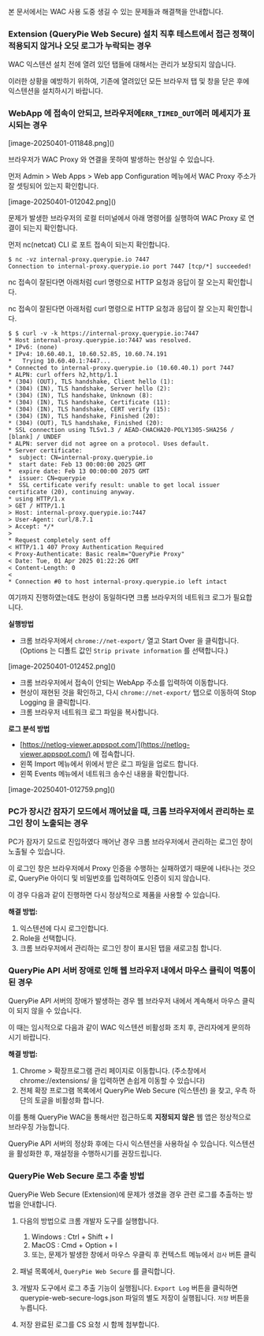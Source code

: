 본 문서에서는 WAC 사용 도중 생길 수 있는 문제들과 해결책을 안내합니다.

### Extension (QueryPie Web Secure) 설치 직후 테스트에서 접근 정책이 적용되지 않거나 오딧 로그가 누락되는 경우
WAC 익스텐션 설치 전에 열려 있던 탭들에 대해서는 관리가 보장되지 않습니다.

이러한 상황을 예방하기 위하여, 기존에 열려있던 모든 브라우저 탭 및 창을 닫은 후에 익스텐션을 설치하시기 바랍니다.



### WebApp 에 접속이 안되고, 브라우저에`ERR_TIMED_OUT`에러 메세지가 표시되는 경우
<p align="center">
<div>[image-20250401-011848.png]()</div>
</p>

브라우저가 WAC Proxy 와 연결을 못하여 발생하는 현상일 수 있습니다.

먼저 Admin &gt; Web Apps &gt; Web app Configuration 메뉴에서 WAC Proxy 주소가 잘 셋팅되어 있는지 확인합니다.

<p align="center">
<div>[image-20250401-012042.png]()</div>
</p>

문제가 발생한 브라우저의 로컬 터미널에서 아래 명령어를 실행하여 WAC Proxy 로 연결이 되는지 확인합니다.

먼저 nc(netcat) CLI 로 포트 접속이 되는지 확인합니다.

```
$ nc -vz internal-proxy.querypie.io 7447
Connection to internal-proxy.querypie.io port 7447 [tcp/*] succeeded!
```

nc 접속이 잘된다면 아래처럼 curl 명령으로 HTTP 요청과 응답이 잘 오는지 확인합니다.

nc 접속이 잘된다면 아래처럼 curl 명령으로 HTTP 요청과 응답이 잘 오는지 확인합니다.

```
$ $ curl -v -k https://internal-proxy.querypie.io:7447
* Host internal-proxy.querypie.io:7447 was resolved.
* IPv6: (none)
* IPv4: 10.60.40.1, 10.60.52.85, 10.60.74.191
*   Trying 10.60.40.1:7447...
* Connected to internal-proxy.querypie.io (10.60.40.1) port 7447
* ALPN: curl offers h2,http/1.1
* (304) (OUT), TLS handshake, Client hello (1):
* (304) (IN), TLS handshake, Server hello (2):
* (304) (IN), TLS handshake, Unknown (8):
* (304) (IN), TLS handshake, Certificate (11):
* (304) (IN), TLS handshake, CERT verify (15):
* (304) (IN), TLS handshake, Finished (20):
* (304) (OUT), TLS handshake, Finished (20):
* SSL connection using TLSv1.3 / AEAD-CHACHA20-POLY1305-SHA256 / [blank] / UNDEF
* ALPN: server did not agree on a protocol. Uses default.
* Server certificate:
*  subject: CN=internal-proxy.querypie.io
*  start date: Feb 13 00:00:00 2025 GMT
*  expire date: Feb 13 00:00:00 2075 GMT
*  issuer: CN=querypie
*  SSL certificate verify result: unable to get local issuer certificate (20), continuing anyway.
* using HTTP/1.x
> GET / HTTP/1.1
> Host: internal-proxy.querypie.io:7447
> User-Agent: curl/8.7.1
> Accept: */*
>
* Request completely sent off
< HTTP/1.1 407 Proxy Authentication Required
< Proxy-Authenticate: Basic realm="QueryPie Proxy"
< Date: Tue, 01 Apr 2025 01:22:26 GMT
< Content-Length: 0
<
* Connection #0 to host internal-proxy.querypie.io left intact
```

여기까지 진행하였는데도 현상이 동일하다면 크롬 브라우저의 네트워크 로그가 필요합니다.

**실행방법**

* 크롬 브라우저에서 `chrome://net-export/` 열고 Start Over 을 클릭합니다. (Options 는 디폴트 값인 `Strip private information` 를 선택합니다.)

<p align="center">
<div>[image-20250401-012452.png]()</div>
</p>

* 크롬 브라우저에서 접속이 안되는 WebApp 주소를 입력하여 이동합니다.
* 현상이 재현된 것을 확인하고, 다시 `chrome://net-export/` 탭으로 이동하여 Stop Logging 을 클릭합니다.
* 크롬 브라우저 네트워크 로그 파일을 복사합니다.

**로그 분석 방법**

* [https://netlog-viewer.appspot.com/](https://netlog-viewer.appspot.com/) 에 접속합니다.
* 왼쪽 Import 메뉴에서 위에서 받은 로그 파일을 업로드 합니다.
* 왼쪽 Events 메뉴에서 네트워크 송수신 내용을 확인합니다.

<p align="center">
<div>[image-20250401-012759.png]()</div>
</p>



### PC가 장시간 잠자기 모드에서 깨어났을 때, 크롬 브라우저에서 관리하는 로그인 창이 노출되는 경우
PC가 잠자기 모드로 진입하였다 깨어난 경우 크롬 브라우저에서 관리하는 로그인 창이 노출될 수 있습니다.

이 로그인 창은 브라우저에서 Proxy 인증을 수행하는 실패하였기 때문에 나타나는 것으로, QueryPie 아이디 및 비밀번호를 입력하여도 인증이 되지 않습니다.

이 경우 다음과 같이 진행하면 다시 정상적으로 제품을 사용할 수 있습니다.

**해결 방법:**

1. 익스텐션에 다시 로그인합니다.
2. Role을 선택합니다.
3. 크롬 브라우저에서 관리하는 로그인 창이 표시된 탭을 새로고침 합니다.



### QueryPie API 서버 장애로 인해 웹 브라우저 내에서 마우스 클릭이 먹통이 된 경우
QueryPie API 서버의 장애가 발생하는 경우 웹 브라우저 내에서 계속해서 마우스 클릭이 되지 않을 수 있습니다.

이 때는 임시적으로 다음과 같이 WAC 익스텐션 비활성화 조치 후, 관리자에게 문의하시기 바랍니다.

**해결 방법:**

1. Chrome &gt; 확장프로그램 관리 페이지로 이동합니다. (주소창에서 chrome://extensions/ 을 입력하면 손쉽게 이동할 수 있습니다)
2. 전체 확장 프로그램 목록에서 QueryPie Web Secure (익스텐션) 을 찾고, 우측 하단의 토글을 비활성화 합니다.

이를 통해 QueryPie WAC을 통해서만 접근하도록  **지정되지 않은**  웹 앱은 정상적으로 브라우징 가능합니다.

QueryPie API 서버의 정상화 후에는 다시 익스텐션을 사용하실 수 있습니다. 익스텐션을 활성화한 후, 재설정을 수행하시기를 권장드립니다.



### QueryPie Web Secure 로그 추출 방법
QueryPie Web Secure (Extension)에 문제가 생겼을 경우 관련 로그를 추출하는 방법을 안내합니다.

1. 다음의 방법으로 크롬 개발자 도구를 실행합니다.
    1. Windows : Ctrl + Shift + I
    2. MacOS : Cmd + Option + I
    3. 또는, 문제가 발생한 창에서 마우스 우클릭 후 컨텍스트 메뉴에서 `검사` 버튼 클릭

1. 패널 목록에서, `QueryPie Web Secure` 를 클릭합니다.
2. 개발자 도구에서 로그 추출 기능이 실행됩니다. `Export Log` 버튼을 클릭하면 querypie-web-secure-logs.json 파일의 별도 저장이 실행됩니다. `저장` 버튼을 누릅니다.
3. 저장 완료된 로그를 CS 요청 시 함께 첨부합니다.
